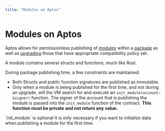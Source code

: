 ```yaml
---
title: "Modules on Aptos"
---
```




# Modules on Aptos

Aptos allows for permissionless publishing of [modules](book/modules-and-scripts.mdx)
within a [package](book/packages.mdx) as well as [upgrading](book/package-upgrades.mdx)
those that have appropriate compatibility policy set.

A module contains several structs and functions, much like Rust.

During package publishing time, a few constraints are maintained:

- Both Structs and public function signatures are published as immutable.
- Only when a module is being published for the first time, and not during an
upgrade, will the VM search for and execute an `init_module(account: &signer)`
function. The signer of the account that is publishing the module is passed into
the `init_module` function of the contract. **This function must be private and
not return any value.**

<Aside type="note">
`init_module` is optional
It is only necessary if you want to initialize data when publishing a module for the first time.
</Aside>
